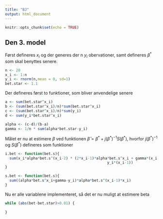 ```yaml
---
title: "BJ"
output: html_document
---
```


```r
knitr::opts_chunk$set(echo = TRUE)
```

## Den 3. model

Først defineres $x_i$ og der generes der n $y_i$ obervationer, samt defineres $\beta^*$ som skal benyttes senere.

```r
n <- 20
x_i <- 1:n
y_i <- rnorm(n,mean = 0, sd=1)
bet.star <- 1.1
```

Der defineres først to funktioner, som bliver anvendelige senere
```r
a <- sum(bet.star^x_i)
b <- (sum(bet.star^x_i)/n)*sum(bet.star^x_i)
c <- (sum(bet.star^x_i)/n)*sum(y_i)
d <- sum(y_i*bet.star^x_i)

alpha <- (c-d)/(b-a)
gamma <- 1/n * sum(alpha*bet.star-y_i)

```

Målet er nu at estimere $\beta$ ved funktionen $\widehat{\beta}=\beta^*+j(\beta^*)^{-1}S(\beta^*)$, hvorfor $j(\beta^*)^{-1}$ og $S(\beta^*)$ defineres som funktioner

```r
i.bet <- function(bet.s){
  sum(x_i*alpha*bet.s^(x_i-2) * (2*x_i-1)*alpha*bet.s^x_i + gamma*(x_i-1) -
                                               y_i*(x_i-1))
}

s.bet <- function(bet.s){
  sum((alpha*bet.s^x_i+gamma-y_i)*alpha*bet.s^(x_i-1)*x_i)
}
```

Nu er alle variablene implementeret, så det er nu muligt at estimere beta

```r
while (abs(bet-bet.star)>0.01) {
  
}
```





